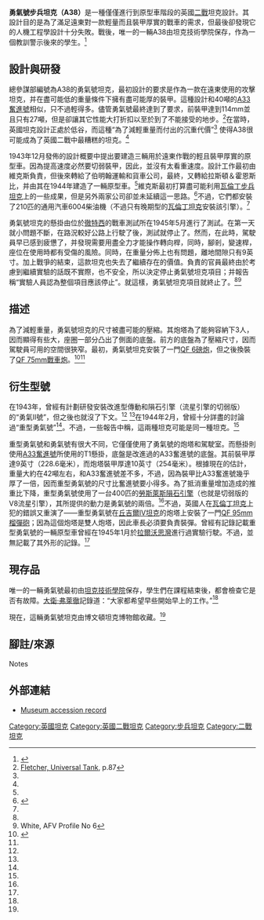 {{noteTA
|G1=Military
}}
{{主條目消歧義|「'''A38'''」重定向至此。本文介紹編號英國總參編號為A38的坦克。關於編號為A38的車站，詳見「[[愛別站|愛別站]]」。關於高速公路，詳見[[A38高速公路|A38高速公路]]。關於香港的巴士路線，請見[[龍運巴士A38線|龍運巴士A38線]]}}
{{Infobox Weapon
|         name=“勇氣”號步兵坦克<br/>A38
|        image=File:Valiant A38 1 Bovington.jpg
|   image_size=300px
|      caption=現藏於博文頓坦克博物館的勇氣號坦克
|origin={{UK}}
|type=[[步兵坦克|步兵坦克]]
|is_vehicle=yes
|is_UK=yes
|designed by=[[維克斯|維克斯]]<ref name=A38w/>
|design_date= 
|manufacturer=[[拉斯頓&霍恩斯比|拉斯頓&霍恩斯比]]<ref name=A38w/>
|production_date= 1944<ref name=A38w/>
|number= 1
|       length=5.4米 
|        width=2.8米
|       height=2.1米
|       weight=27公噸
|   suspension=獨立彈簧單元
|   speed=19千米/小時（公路）<br/>11千米/小時（越野）
|        vehicle_range=130千米
|      primary_armament=[[QF_6磅炮|QF 6磅炮]]<br>QF 75mm戰車炮<ref name=A38w>{{Cite web|url=http://arcaneafvs.com/a38valiant.html|title=Infantry Tank A38 Valiant}}</ref>
|    secondary_armament=2挺7.92毫米[[貝莎機槍|貝莎機槍]]
|       armour=114毫米
|       engine=通用汽車6004 [[柴油機|柴油機]]
|           engine_power=210匹（157千瓦）
|           pw_ratio=
|         crew=4人
}}
'''勇氣號步兵坦克（A38）'''是一種僅僅進行到原型車階段的英國[[二戰|二戰]]坦克設計。其設計目的是為了滿足遠東對一款輕量而且裝甲厚實的戰車的需求，但最後卻發現它的人機工程學設計十分失敗。戰後，唯一的一輛A38由坦克技術學院保存，作為一個教訓警示後來的學生。<ref name="Fletcher, Universal Tank, 88" >{{cite book|title=The Universal Tank|last=Fletcher  |first=David  |authorlink=David Fletcher (military historian)|publisher=[[HMSO|HMSO]], for [[REME|REME]] Museum |year=1993|isbn=0-11-290534-X|ref=Fletcher, Universal Tank|pages=88}}</ref>

==設計與研發==
總參謀部編號為A38的勇氣號坦克，最初設計的要求是作為一款在遠東使用的攻擊坦克，并在盡可能低的重量條件下擁有盡可能厚的裝甲。這種設計和40噸的[[A33奮進號|A33奮進號]]相似，只不過輕得多。儘管勇氣號最終達到了要求，前裝甲達到114mm並且只有27噸，但是卻讓其它性能大打折扣以至於到了不能接受的地步。<ref name="Fletcher, Universal Tank, 87" >[[#Fletcher,_Universal_Tank|Fletcher, Universal Tank]], p.87</ref>在當時，英國坦克設計正處於低谷，而這種“為了減輕重量而付出的沉重代價”<ref name="Fletcher, Universal Tank, 87" /> 使得A38很可能成為了英國二戰中最糟糕的坦克。<ref name="Fletcher, Universal Tank, 87" />

1943年12月發佈的設計概要中提出要建造三輛用於遠東作戰的輕且裝甲厚實的原型車。因為提高速度必然要切弱裝甲，因此，並沒有太看重速度。設計工作最初由維克斯負責，但後來轉給了伯明翰運輸和貨車公司，最終，又轉給拉斯頓＆霍恩斯比，并由其在1944年建造了一輛原型車。<ref name="Fletcher, Universal Tank, 88" />維克斯最初打算盡可能利用[[瓦倫丁坦克|瓦倫丁步兵坦克]]上的一些成果，但是另外兩家公司卻並未延續這一思路。<ref name="Chamberlain & Ellis, B&A T, Valiant" >{{cite book|title=British and American Tanks of World War Two |last=Chamberlain  |first=Peter|last2=Ellis  |first2=Chris|publisher=Silverdale|isbn=1-84509-009-8|ref=Chamberlain & Ellis, B&A T|page=81}}</ref>不過，它們都安裝了210匹的通用汽車6004柴油機（不過只有晚期型的[[瓦倫丁坦克|瓦倫丁坦克]]安裝該引擎）。<ref name=Tank2/>

勇氣號坦克的懸掛由位於[[徹特西|徹特西]]的戰車測試所在1945年5月進行了測試。在第一天就小問題不斷，在路況較好公路上行駛了{{convert|13|mi|km}}後，測試就停止了。然而，在此時，駕駛員早已感到疲憊了，并發現需要用盡全力才能操作轉向桿，同時，腳剎，變速桿，座位在使用時都有受傷的風險。同時，在重量分佈上也有問題，離地間隙只有9英寸。加上戰爭的結束，這款坦克也失去了繼續存在的價值。負責的官員最終由於考慮到繼續實驗的話既不實際，也不安全，所以決定停止勇氣號坦克項目；并報告稱“實驗人員認為整個項目應該停止”。就這樣，勇氣號坦克項目就終止了。<ref name="Fletcher, Universal Tank, 88" /><ref>White, AFV Profile No 6<!--no page numbers--></ref> 
==描述==
為了減輕重量，勇氣號坦克的尺寸被盡可能的壓縮。其炮塔為了能夠容納下3人，因而顯得有些大，座圈一部分凸出了側面的底盤。前方的底盤為了壓縮尺寸，因而駕駛員可用的空間很狹窄。最初，勇氣號坦克安裝了一門[[QF_6磅炮|QF 6磅炮]]，但之後換裝了[[QF_75mm火炮|QF 75mm戰車炮]]。<ref name=Tank2>{{Cite Web|title=Tank Infantry A38, Valiant (E1952.39)|url=http://www.tankmuseum.org/ixbin/indexplus?_IXSESSION_=&_IXDB_=&_IXSPFX_=templates%2Fsummary%2Ftvod%2Fb&_IXFPFX_=templates%2Ffull%2Ftvod%2Ft&_IXMAXHITS_=12&_IXACTION_=summary&_IXMENU_=Vehicles&%3Amus_administration_name=VEH&%24+with+mus_catalogue+and+(B*+in+mus_current_location_building+index+mus_text_location)=.&_IXtext=valiant&_IXbov_entry_number=Please+enter&_IXbov_basic_name=Please+enter&_IXmus_object_name=Please+enter&_IXmus_brief_description=Please+enter&bov_main_utility_type=}}</ref><ref name=A38w/>
==衍生型號==
在1943年，曾經有計劃研發安裝改進型傳動和隕石引擎（流星引擎的切弱版）的“勇氣II號”，但之後也就沒了下文。<ref name="Fletcher, Universal Tank, 88" /> <ref name=A38w/>在1944年2月，曾經十分詳盡的討論過“重型勇氣號”<ref name="Fletcher, Universal Tank, 88" />。不過，一些報告中稱，這兩種坦克可能是同一種坦克。<ref name="Chamberlain & Ellis, B&A T, Valiant" />

重型勇氣號和勇氣號有很大不同，它僅僅使用了勇氣號的炮塔和駕駛室。而懸掛則使用[[A33奮進號|A33奮進號]]所使用的T1懸掛，底盤是改進過的A33奮進號的底盤。其前裝甲厚達9英寸（228.6毫米），而炮塔裝甲厚達10英寸（254毫米）。根據現在的估計，重量大約在42噸左右，和A33奮進號差不多，不過，因為裝甲比A33奮進號幾乎厚了一倍，因而重型勇氣號的尺寸比奮進號要小得多。為了抵消重量增加造成的推重比下降，重型勇氣號使用了一台400匹的[[勞斯萊斯隕石引擎|勞斯萊斯隕石引擎]]（也就是切弱版的V8流星引擎），其所提供的動力是勇氣號的兩倍。<ref name="Fletcher, Universal Tank, 88" />不過，英國人在[[瓦倫丁坦克|瓦倫丁坦克]]上犯的錯誤又重演了——重型勇氣號在[[丘吉爾坦克|丘吉爾IV坦克]]的炮塔上安裝了一門[[QF_95mm榴彈砲|QF 95mm榴彈砲]]；因為這個炮塔是雙人炮塔，因此車長必須要負責裝彈。曾經有記錄記載重型勇氣號的一輛原型車曾經在1945年1月於[[拉爾沃思灣|拉爾沃思灣]]進行過實驗行駛。不過，並無記載了其外形的記錄。<ref name="Fletcher, Universal Tank, 88" />

==現存品==
唯一的一輛勇氣號最初由[[英國坦克技術學院|坦克技術學院]]保存，學生們在課程結束後，都會檢查它是否有故障。[[大衛·弗萊徹|大衛·弗萊徹]]記錄道：“大家都希望早些開始早上的工作。”<ref name="Fletcher, Universal Tank, 88" />

現在，這輛勇氣號坦克由博文頓坦克博物館收藏。<ref name=A38w/>

==腳註/來源==
;Notes
{{Reflist}}

==外部連結==
*[http://www.tankmuseum.org/ixbin/indexplus?_IXSESSION_=&_IXDB_=&_IXSPFX_=templates%2Fsummary%2Ftvod%2Fb&_IXFPFX_=templates%2Ffull%2Ftvod%2Ft&_IXMAXHITS_=12&_IXACTION_=summary&_IXMENU_=Vehicles&%3Amus_administration_name=VEH&%24+with+mus_catalogue+and+(B*+in+mus_current_location_building+index+mus_text_location)=.&_IXtext=valiant&_IXbov_entry_number=Please+enter&_IXbov_basic_name=Please+enter&_IXmus_object_name=Please+enter&_IXmus_brief_description=Please+enter&bov_main_utility_type= Museum accession record]

{{WWIIBritishAFVs}}

{{DEFAULTSORT:Valiant Tank}}

[[Category:英國坦克|Category:英國坦克]]
[[Category:英國二戰坦克|Category:英國二戰坦克]]
[[Category:步兵坦克|Category:步兵坦克]]
[[Category:二戰坦克|Category:二戰坦克]]